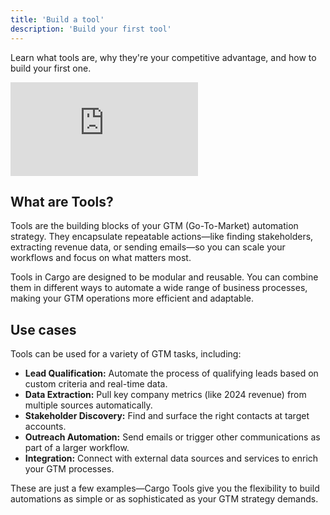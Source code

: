 ```yaml
---
title: 'Build a tool'
description: 'Build your first tool'
---
```


Learn what tools are, why they're your competitive advantage, and how to build your first one.

<iframe
  className="w-full aspect-video rounded-xl"
  src="https://www.youtube.com/embed/7GAJgEPQ9PA"
  title="Build a tool in Cargo"
  frameBorder="0"
  allow="accelerometer; autoplay; clipboard-write; encrypted-media; gyroscope; picture-in-picture"
  allowFullScreen
></iframe>

## What are Tools?

Tools are the building blocks of your GTM (Go-To-Market) automation strategy. They encapsulate repeatable actions—like finding stakeholders, extracting revenue data, or sending emails—so you can scale your workflows and focus on what matters most.

Tools in Cargo are designed to be modular and reusable. You can combine them in different ways to automate a wide range of business processes, making your GTM operations more efficient and adaptable.

## Use cases

Tools can be used for a variety of GTM tasks, including:

- **Lead Qualification:** Automate the process of qualifying leads based on custom criteria and real-time data.
- **Data Extraction:** Pull key company metrics (like 2024 revenue) from multiple sources automatically.
- **Stakeholder Discovery:** Find and surface the right contacts at target accounts.
- **Outreach Automation:** Send emails or trigger other communications as part of a larger workflow.
- **Integration:** Connect with external data sources and services to enrich your GTM processes.

These are just a few examples—Cargo Tools give you the flexibility to build automations as simple or as sophisticated as your GTM strategy demands.


